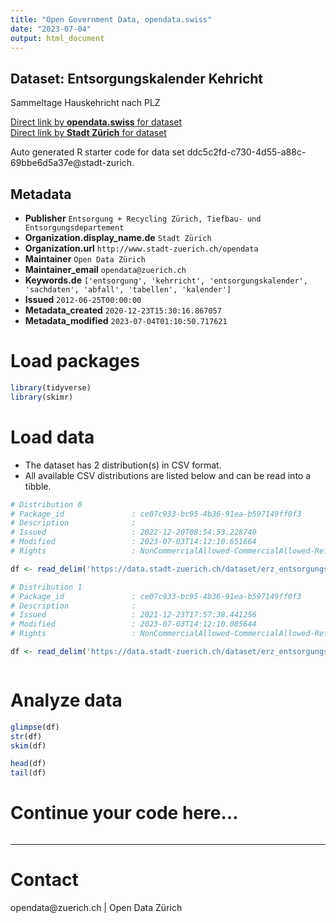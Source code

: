```yaml
---
title: "Open Government Data, opendata.swiss"
date: "2023-07-04"
output: html_document
---
```


## Dataset: Entsorgungskalender Kehricht

Sammeltage Hauskehricht nach PLZ

[Direct link by **opendata.swiss** for dataset](https://opendata.swiss/de/dataset/entsorgungskalender-kehricht1)<br>
[Direct link by **Stadt Zürich** for dataset](https://data.stadt-zuerich.ch/dataset/erz_entsorgungskalender_kehricht)

Auto generated R starter code for data set ddc5c2fd-c730-4d55-a88c-69bbe6d5a37e@stadt-zurich.

## Metadata

- **Publisher** `Entsorgung + Recycling Zürich, Tiefbau- und Entsorgungsdepartement`
- **Organization.display_name.de** `Stadt Zürich`
- **Organization.url** `http://www.stadt-zuerich.ch/opendata`
- **Maintainer** `Open Data Zürich`
- **Maintainer_email** `opendata@zuerich.ch`
- **Keywords.de** `['entsorgung', 'kehrricht', 'entsorgungskalender', 'sachdaten', 'abfall', 'tabellen', 'kalender']`
- **Issued** `2012-06-25T00:00:00`
- **Metadata_created** `2020-12-23T15:30:16.867057`
- **Metadata_modified** `2023-07-04T01:10:50.717621`


# Load packages

```r

library(tidyverse)
library(skimr)

```

# Load data

-   The dataset has 2 distribution(s) in CSV format.
-   All available CSV distributions are listed below and can be read into a tibble.

```r

# Distribution 0
# Package_id               : ce07c933-bc95-4b36-91ea-b597149ff0f3
# Description              : 
# Issued                   : 2022-12-20T08:54:53.228740
# Modified                 : 2023-07-03T14:12:10.651664
# Rights                   : NonCommercialAllowed-CommercialAllowed-ReferenceNotRequired

df <- read_delim('https://data.stadt-zuerich.ch/dataset/erz_entsorgungskalender_kehricht/download/entsorgungskalender_kehricht_2023.csv')

# Distribution 1
# Package_id               : ce07c933-bc95-4b36-91ea-b597149ff0f3
# Description              : 
# Issued                   : 2021-12-23T17:57:38.441256
# Modified                 : 2023-07-03T14:12:10.085644
# Rights                   : NonCommercialAllowed-CommercialAllowed-ReferenceNotRequired

df <- read_delim('https://data.stadt-zuerich.ch/dataset/erz_entsorgungskalender_kehricht/download/entsorgungskalender_kehricht_2022.csv')



```

# Analyze data

```r

glimpse(df)
str(df)
skim(df)

head(df)
tail(df)

```

# Continue your code here...

```r

```

------------------------------------------------------------------------

# Contact

opendata@zuerich.ch | Open Data Zürich
